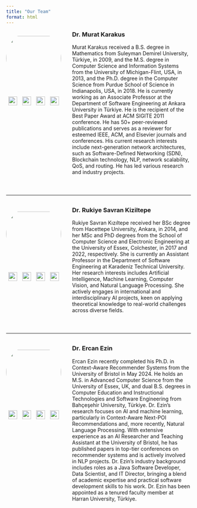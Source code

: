 ```yaml
---
title: "Our Team"
format: html
---
```


```{=html}
<style>
.team-member {
  display: flex;
  margin-bottom: 40px;
  align-items: flex-start;
}
.profile-section {
  width: 150px;
  margin-right: 30px;
  flex-shrink: 0;
  display: flex;
  flex-direction: column;
  align-items: center;
}
.profile-image {
  width: 150px;
  height: 150px;
  margin-bottom: 15px;
  overflow: hidden;
  border-radius: 50%;
}
.profile-image img {
  width: 100%;
  height: 100%;
  object-fit: cover;
}
.member-info {
  flex-grow: 1;
}
.social-icons {
  display: flex;
  justify-content: center;
  width: 100%;
}
.social-icon {
  width: 24px;
  height: 24px;
  margin: 0 5px;
}
h3 {
  margin-top: 0;
}
hr {
  margin: 30px 0;
}
</style>
```

:::: {.team-member}
::: {.profile-section}
::: {.profile-image}
![](/img/murat.png)
:::
::: {.social-icons}
[![](/img/email.png){.social-icon}](mailto:mrtkarakus@ankara.edu.tr)
[![](/img/google_scholar.png){.social-icon}](https://scholar.google.com/citations?user=fGkZEUsAAAAJ&hl=en)
[![](/img/linkedin.png){.social-icon}](https://www.linkedin.com/in/drmuratkarakus/)
[![](/img/uni.png){.social-icon}](https://avesis.ankara.edu.tr/mrtkarakus)
:::
:::
::: {.member-info}
### Dr. Murat Karakus

Murat Karakus received a B.S. degree in Mathematics from Suleyman Demirel University, Türkiye, in 2009, and the M.S. degree in Computer Science and Information Systems from the University of Michigan-Flint, USA, in 2013, and the Ph.D. degree in the Computer Science from Purdue School of Science in Indianapolis, USA, in 2018. He is currently working as an Associate Professor at the Department of Software Engineering at Ankara University in Türkiye. He is the recipient of the Best Paper Award at ACM SIGITE 2011 conference. He has 50+ peer-reviewed publications and serves as a reviewer for esteemed IEEE, ACM, and Elsevier journals and conferences. His current research interests include next-generation network architectures, such as Software-Defined Networking (SDN), Blockchain technology, NLP, network scalability, QoS, and routing. He has led various research and industry projects.
:::
::::

<hr>

:::: {.team-member}
::: {.profile-section}
::: {.profile-image}
![](/img/rukiye2.jpg)
:::
::: {.social-icons}
[![](/img/email.png){.social-icon}](mailto:rukiye.savrankiziltepe@ktu.edu.tr)
[![](/img/google_scholar.png){.social-icon}](https://scholar.google.com/citations?user=IdicMRsAAAAJ&hl=en)
[![](/img/linkedin.png){.social-icon}](https://scholar.google.com.tr/citations?user=IdicMRsAAAAJ)
[![](/img/uni.png){.social-icon}](https://avesis.ktu.edu.tr/rukiye.savrankiziltepe)
:::
:::
::: {.member-info}
### Dr. Rukiye Savran Kiziltepe

Rukiye Savran Kızıltepe received her BSc degree from Hacettepe University, Ankara, in 2014, and her MSc and PhD degrees from the School of Computer Science and Electronic Engineering at the University of Essex, Colchester, in 2017 and 2022, respectively. She is currently an Assistant Professor in the Department of Software Engineering at Karadeniz Technical University. Her research interests includes Artificial Intelligence, Machine Learning, Computer Vision, and Natural Language Processing. She actively engages in international and interdisciplinary AI projects, keen on applying theoretical knowledge to real-world challenges across diverse fields.

:::
::::

<hr>

:::: {.team-member}
::: {.profile-section}
::: {.profile-image}
![](/img/ercanprofile.jpg)
:::
::: {.social-icons}
[![](/img/email.png){.social-icon}](mailto:dr.ercan.ezin@gmail.com)
[![](/img/google_scholar.png){.social-icon}](https://scholar.google.com/citations?user=jhIZYCwAAAAJ&hl=en)
[![](/img/linkedin.png){.social-icon}](https://www.linkedin.com/in/ercanezin)
[![](/img/web.png){.social-icon}](https://www.ercanezin.com)
:::
:::
::: {.member-info}
### Dr. Ercan Ezin

Ercan Ezin recently completed his Ph.D. in Context-Aware Recommender Systems from the University of Bristol in May 2024. He holds an M.S. in Advanced Computer Science from the University of Essex, UK, and dual B.S. degrees in Computer Education and Instructional Technologies and Software Engineering from Bahçeşehir University, Türkiye. Dr. Ezin's research focuses on AI and machine learning, particularly in Context-Aware Next-POI Recommendations and, more recently, Natural Language Processing. With extensive experience as an AI Researcher and Teaching Assistant at the University of Bristol, he has published papers in top-tier conferences on recommender systems and is actively involved in NLP projects. Dr. Ezin's industry background includes roles as a Java Software Developer, Data Scientist, and IT Director, bringing a blend of academic expertise and practical software development skills to his work. Dr. Ezin has been appointed as a tenured faculty member at Harran University, Türkiye.
:::
::::